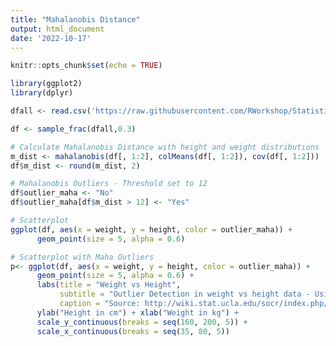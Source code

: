 ```yaml
---
title: "Mahalanobis Distance"
output: html_document
date: '2022-10-17'
---
```


```r
knitr::opts_chunk$set(echo = TRUE)
```

```r
library(ggplot2)
library(dplyr)

```

```r

dfall <- read.csv('https://raw.githubusercontent.com/RWorkshop/Statistics-With-R-Workshop/master/data/socrHW.csv')

df <- sample_frac(dfall,0.3)

# Calculate Mahalanobis Distance with height and weight distributions
m_dist <- mahalanobis(df[, 1:2], colMeans(df[, 1:2]), cov(df[, 1:2]))
df$m_dist <- round(m_dist, 2)

# Mahalanobis Outliers - Threshold set to 12
df$outlier_maha <- "No"
df$outlier_maha[df$m_dist > 12] <- "Yes"

```


```r

# Scatterplot
ggplot(df, aes(x = weight, y = height, color = outlier_maha)) +
      geom_point(size = 5, alpha = 0.6)
```


```r

# Scatterplot with Maha Outliers
p<- ggplot(df, aes(x = weight, y = height, color = outlier_maha)) +
      geom_point(size = 5, alpha = 0.6) +
      labs(title = "Weight vs Height",
           subtitle = "Outlier Detection in weight vs height data - Using Mahalanobis Distances",
           caption = "Source: http://wiki.stat.ucla.edu/socr/index.php/SOCR_Data_Dinov_020108_HeightsWeights") +
      ylab("Height in cm") + xlab("Weight in kg") +
      scale_y_continuous(breaks = seq(160, 200, 5)) +
      scale_x_continuous(breaks = seq(35, 80, 5))
```

